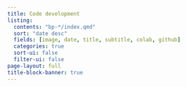 ```yaml
---
title: Code development
listing:
  contents: "bp-*/index.qmd"
  sort: "date desc"
  fields: [image, date, title, subtitle, colab, github]
  categories: true
  sort-ui: false
  filter-ui: false
page-layout: full
title-block-banner: true
---
```


::: {#posts}
:::
